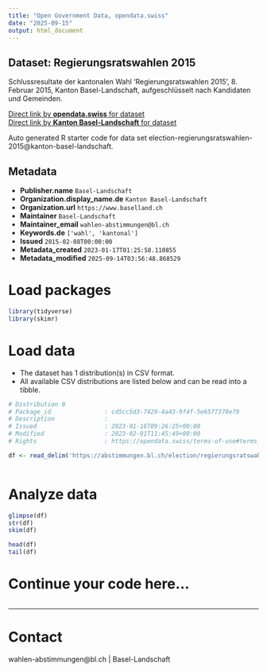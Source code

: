 ```yaml
---
title: "Open Government Data, opendata.swiss"
date: "2025-09-15"
output: html_document
---
```


## Dataset: Regierungsratswahlen 2015

Schlussresultate der kantonalen Wahl 'Regierungsratswahlen 2015', 8. Februar 2015, Kanton Basel-Landschaft, aufgeschlüsselt nach Kandidaten und Gemeinden.

[Direct link by **opendata.swiss** for dataset](https://opendata.swiss/de/dataset/regierungsratswahlen-2015)<br>
[Direct link by **Kanton Basel-Landschaft** for dataset](https://abstimmungen.bl.ch/election/regierungsratswahlen-2015/data)

Auto generated R starter code for data set election-regierungsratswahlen-2015@kanton-basel-landschaft.

## Metadata

- **Publisher.name** `Basel-Landschaft`
- **Organization.display_name.de** `Kanton Basel-Landschaft`
- **Organization.url** `https://www.baselland.ch`
- **Maintainer** `Basel-Landschaft`
- **Maintainer_email** `wahlen-abstimmungen@bl.ch`
- **Keywords.de** `['wahl', 'kantonal']`
- **Issued** `2015-02-08T00:00:00`
- **Metadata_created** `2023-01-17T01:25:58.110855`
- **Metadata_modified** `2025-09-14T03:56:48.868529`


# Load packages

```r

library(tidyverse)
library(skimr)

```

# Load data

-   The dataset has 1 distribution(s) in CSV format.
-   All available CSV distributions are listed below and can be read into a tibble.

```r

# Distribution 0
# Package_id               : cd5cc5d3-7429-4a43-9f4f-5e6577378e79
# Description              : 
# Issued                   : 2023-01-16T09:26:25+00:00
# Modified                 : 2023-02-01T11:45:49+00:00
# Rights                   : https://opendata.swiss/terms-of-use#terms_by

df <- read_delim('https://abstimmungen.bl.ch/election/regierungsratswahlen-2015/data-csv')



```

# Analyze data

```r

glimpse(df)
str(df)
skim(df)

head(df)
tail(df)

```

# Continue your code here...

```r

```

------------------------------------------------------------------------

# Contact

wahlen-abstimmungen@bl.ch | Basel-Landschaft
